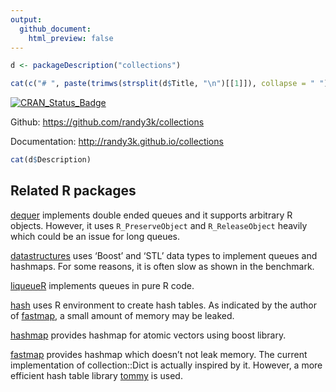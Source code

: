 ```yaml
---
output:
  github_document:
    html_preview: false
---
```

<!-- README.md is generated from README.Rmd. Please edit that file -->


```r
d <- packageDescription("collections")
```

```r
cat(c("# ", paste(trimws(strsplit(d$Title, "\n")[[1]]), collapse = " ")))
```

[![CRAN\_Status\_Badge](http://www.r-pkg.org/badges/version/collections)](https://cran.r-project.org/package=collections)

Github: [https://github.com/randy3k/collections](https://github.com/randy3k/collections)

Documentation: [http://randy3k.github.io/collections](https://randy3k.github.io/collections)

```r
cat(d$Description)
```

## Related R packages

[dequer](https://CRAN.R-project.org/package=dequer) implements double
ended queues and it supports arbitrary R objects. However, it uses
`R_PreserveObject` and `R_ReleaseObject` heavily which could be an issue
for long queues.

[datastructures](https://CRAN.R-project.org/package=datastructures) uses
‘Boost’ and ‘STL’ data types to implement queues and hashmaps. For some
reasons, it is often slow as shown in the benchmark.

[liqueueR](https://CRAN.R-project.org/package=liqueueR) implements
queues in pure R code.

[hash](https://CRAN.R-project.org/package=hash) uses R environment to 
create hash tables. As indicated by the author of 
[fastmap](https://CRAN.R-project.org/package=fastmap),
a small amount of memory may be leaked.

[hashmap](https://CRAN.R-project.org/package=hashmap) provides
hashmap for atomic vectors using boost library.

[fastmap](https://CRAN.R-project.org/package=fastmap) provides hashmap
which doesn't not leak memory. The current implementation of collection::Dict
is actually inspired by it. However, a more
efficient hash table library [tommy](https://github.com/amadvance/tommyds/)
is used.
